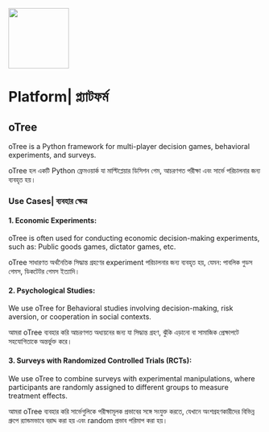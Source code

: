 ![](images/logo.jpg){width="120"}

# Platform\| প্ল্যাটফর্ম

## oTree

oTree is a Python framework for multi-player decision games, behavioral experiments, and surveys.

oTree হল একটি Python ফ্রেমওয়ার্ক যা মাল্টিপ্লেয়ার ডিসিশন গেম, আচরণগত পরীক্ষা এবং সার্ভে পরিচালনার জন্য ব্যবহৃত হয়।

### Use Cases\| ব্যবহার ক্ষেত্র

#### 1. Economic Experiments:

oTree is often used for conducting economic decision-making experiments, such as: Public goods games, dictator games, etc.

oTree সাধারণত অর্থনৈতিক সিদ্ধান্ত গ্রহণের experiment পরিচালনার জন্য ব্যবহৃত হয়, যেমন: পাবলিক গুডস গেমস, ডিকটেটর গেমস ইত্যাদি।

#### 2. Psychological Studies:

We use oTree for Behavioral studies involving decision-making, risk aversion, or cooperation in social contexts.

আমরা oTree ব্যবহার করি আচরণগত অধ্যয়নের জন্য যা সিদ্ধান্ত গ্রহণ, ঝুঁকি এড়ানো বা সামাজিক প্রেক্ষাপটে সহযোগিতাকে অন্তর্ভুক্ত করে।

#### 3. Surveys with Randomized Controlled Trials (RCTs):

We use oTree to combine surveys with experimental manipulations, where participants are randomly assigned to different groups to measure treatment effects.

আমরা oTree ব্যবহার করি সার্ভেগুলিকে পরীক্ষামূলক প্রভাবের সঙ্গে সংযুক্ত করতে, যেখানে অংশগ্রহণকারীদের বিভিন্ন গ্রুপে র‍্যান্ডমভাবে বরাদ্দ করা হয় এবং random প্রভাব পরিমাপ করা হয়।
